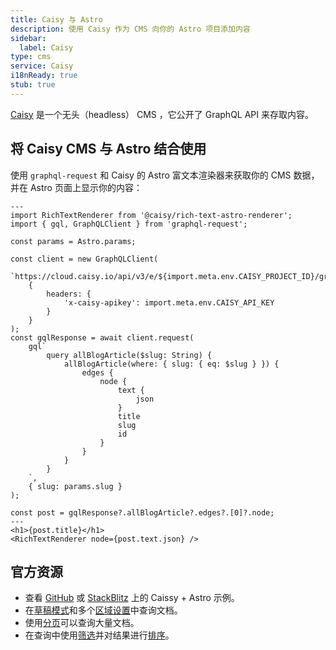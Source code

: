 ```yaml
---
title: Caisy 与 Astro
description: 使用 Caisy 作为 CMS 向你的 Astro 项目添加内容
sidebar:
  label: Caisy
type: cms
service: Caisy
i18nReady: true
stub: true
---
```


[Caisy](https://caisy.io/) 是一个无头（headless） CMS ，它公开了 GraphQL API 来存取内容。

## 将 Caisy CMS 与 Astro 结合使用

使用 `graphql-request` 和 Caisy 的 Astro 富文本渲染器来获取你的 CMS 数据，并在 Astro 页面上显示你的内容：

```astro title="src/pages/blog/[...slug].astro"
---
import RichTextRenderer from '@caisy/rich-text-astro-renderer';
import { gql, GraphQLClient } from 'graphql-request';

const params = Astro.params;

const client = new GraphQLClient(
	`https://cloud.caisy.io/api/v3/e/${import.meta.env.CAISY_PROJECT_ID}/graphql`,
	{
		headers: {
			'x-caisy-apikey': import.meta.env.CAISY_API_KEY
		}
	}
);
const gqlResponse = await client.request(
	gql`
		query allBlogArticle($slug: String) {
			allBlogArticle(where: { slug: { eq: $slug } }) {
				edges {
					node {
						text {
							json
						}
						title
						slug
						id
					}
				}
			}
		}
	`,
	{ slug: params.slug }
);

const post = gqlResponse?.allBlogArticle?.edges?.[0]?.node;
---
<h1>{post.title}</h1>
<RichTextRenderer node={post.text.json} />
```

## 官方资源

- 查看 [GitHub](https://github.com/caisy-io/caisy-example-astro) 或 [StackBlitz](https://stackblitz.com/github/caisy-io/caisy-example-astro?file=src%2Fpages%2Fblog%2F%5B...slug%5D.astro) 上的 Caissy + Astro 示例。
- 在[草稿模式](https://caisy.io/developer/docs/external-api/localization-and-preview#preview-mode-15)和多个[区域设置](https://caisy.io/developer/docs/external-api/localization-and-preview#localization-in-a-graphql-query-8)中查询文档。
- 使用[分页](https://caisy.io/developer/docs/external-api/queries-pagination)可以查询大量文档。
- 在查询中使用[筛选](https://caisy.io/developer/docs/external-api/external-filter-and-sorting)并对结果进行[排序](https://caisy.io/developer/docs/external-api/external-filter-and-sorting#sorting-8)。
